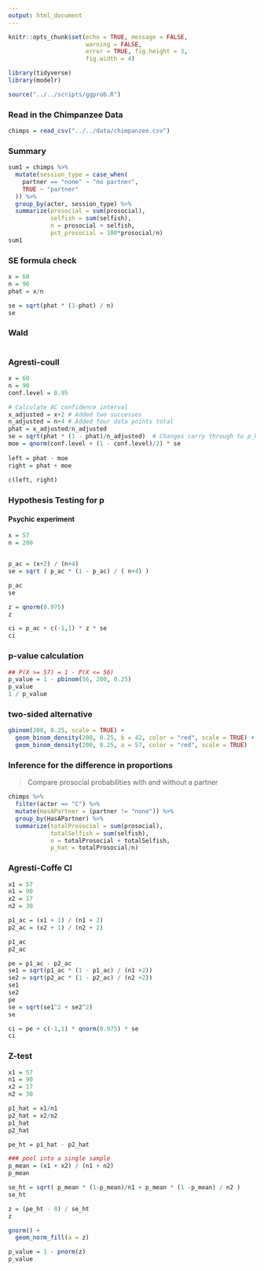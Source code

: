 ```yaml
---
output: html_document
---
```


```r
knitr::opts_chunk$set(echo = TRUE, message = FALSE,
                      warning = FALSE,
                      error = TRUE, fig.height = 3,
                      fig.width = 4)

library(tidyverse)
library(modelr)

source("../../scripts/ggprob.R")
```

### Read in the Chimpanzee Data

```r
chimps = read_csv("../../data/chimpanzee.csv")
```

### Summary

```r
sum1 = chimps %>% 
  mutate(session_type = case_when(
    partner == "none" ~ "no partner",
    TRUE ~ "partner"
  )) %>% 
  group_by(actor, session_type) %>% 
  summarize(prosocial = sum(prosocial),
            selfish = sum(selfish),
            n = prosocial + selfish,
            pct_prosocial = 100*prosocial/n)
sum1
```

### SE formula check

```r
x = 60
n = 90
phat = x/n

se = sqrt(phat * (1-phat) / n)
se
```

### Wald

```r

```


### Agresti-coull

```r
x = 60
n = 90
conf.level = 0.95

# Calculate AC confidence interval
x_adjusted = x+2 # Added two successes
n_adjusted = n+4 # Added four data points total
phat = x_adjusted/n_adjusted
se = sqrt(phat * (1 - phat)/n_adjusted)  # Changes carry through to p_hat and n_adjusted
moe = qnorm(conf.level + (1 - conf.level)/2) * se
  
left = phat - moe
right = phat + moe
  
c(left, right)
```

### Hypothesis Testing for p

#### Psychic experiment

```r
x = 57
n = 200


p_ac = (x+2) / (n+4)
se = sqrt ( p_ac * (1 - p_ac) / ( n+4) )

p_ac
se

z = qnorm(0.975)
z

ci = p_ac + c(-1,1) * z * se
ci
```

### p-value calculation

```r
## P(X >= 57) = 1 - P(X <= 56)
p_value = 1 - pbinom(56, 200, 0.25)
p_value
1 / p_value
```

### two-sided alternative

```r
gbinom(200, 0.25, scale = TRUE) +
  geom_binom_density(200, 0.25, b = 42, color = "red", scale = TRUE) +
  geom_binom_density(200, 0.25, a = 57, color = "red", scale = TRUE)
```

### Inference for the difference in proportions

> Compare prosocial probabilities with and without a partner

```r
chimps %>% 
  filter(actor == "C") %>% 
  mutate(HasAPartner = (partner != "none")) %>% 
  group_by(HasAPartner) %>% 
  summarize(totalProsocial = sum(prosocial),
            totalSelfish = sum(selfish), 
            n = totalProsocial + totalSelfish, 
            p_hat = totalProsocial/n)
```


### Agresti-Coffe CI

```r
x1 = 57
n1 = 90
x2 = 17
n2 = 30

p1_ac = (x1 + 1) / (n1 + 2)
p2_ac = (x2 + 1) / (n2 + 2)

p1_ac
p2_ac

pe = p1_ac - p2_ac
se1 = sqrt(p1_ac * (1 - p1_ac) / (n1 +2))
se2 = sqrt(p2_ac * (1 - p2_ac) / (n2 +2))
se1
se2
pe
se = sqrt(se1^2 + se2^2)
se

ci = pe + c(-1,1) * qnorm(0.975) * se
ci
```

### Z-test

```r
x1 = 57
n1 = 90
x2 = 17
n2 = 30

p1_hat = x1/n1
p2_hat = x2/n2
p1_hat
p2_hat

pe_ht = p1_hat - p2_hat

### pool into a single sample
p_mean = (x1 + x2) / (n1 + n2)
p_mean

se_ht = sqrt( p_mean * (1-p_mean)/n1 + p_mean * (1 -p_mean) / n2 )
se_ht

z = (pe_ht - 0) / se_ht
z

```

```r
gnorm() +
  geom_norm_fill(a = z)

p_value = 1 - pnorm(z)
p_value
```
 
 